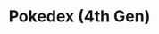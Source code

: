 ---
title: "Pokedex (4th Gen)"
meta_title: "Pokedex (4th Gen) craft"
description: "Craft de Pokedex (4th Gen)"
rank: "b"
draft: false
name: "Pokedex (4th Gen)"
recipe_img: "https://wiki.pokexgames.com/images/1/1d/Pokedex_%284th_Gen%29.png"
level: 68
craft_time: 259200
result: 1
value_npc: 1
ingredients:
  - name: "Tech Ball"
    quantity: 2
    item_img: "https://wiki.pokexgames.com/images/f/f4/Tech_Ball.png"
    value_npc: 1
  - name: "Ghost Skull"
    quantity: 80
    item_img: "https://wiki.pokexgames.com/images/c/c0/Ghost_Skull.png"
    value_npc: 1
  - name: "Nature Energy"
    quantity: 120
    item_img: "https://wiki.pokexgames.com/images/b/bc/Nature_Energy.png"
    value_npc: 1
---